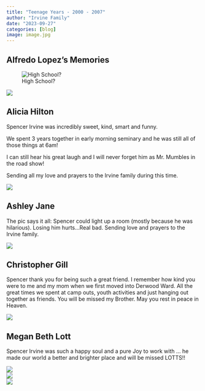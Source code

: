 ---
title: "Teenage Years - 2000 - 2007"
author: "Irvine Family"
date: "2023-09-27"
categories: [blog]
image: image.jpg
---

## Alfredo Lopez's Memories

![High School?](alfredo_spencer.jpg)  

![](by_garage.jpg)

## Alicia Hilton

Spencer Irvine was incredibly sweet, kind, smart and funny. 

We spent 3 years together in early morning seminary and he was still all of those things at 6am! 

I can still hear his great laugh and I will never forget him as Mr. Mumbles in the road show! 

Sending all my love and prayers to the Irvine family during this time.

![](road_show.jpg)

## Ashley Jane

The pic says it all: Spencer could light up a room (mostly because he was hilarious). Losing him hurts…Real bad. Sending love and prayers to the Irvine family.

![](ashley.jpg)  

## Christopher Gill

Spencer thank you for being such a great friend. I remember how kind you were to me and my mom when we first moved into Derwood Ward. All the great times we spent at camp outs, youth activities and just hanging out together as friends. You will be missed my Brother. May you rest in peace in Heaven.

![](chris_gill.jpg)  

## Megan Beth Lott

Spencer Irvine was such a happy soul and a pure Joy to work with … he made our world a better and brighter place and will be missed LOTTS!!

![](megan_lott1.jpg)  
![](megan_lott2.jpg)  
![](megan_lott3.jpg)  
